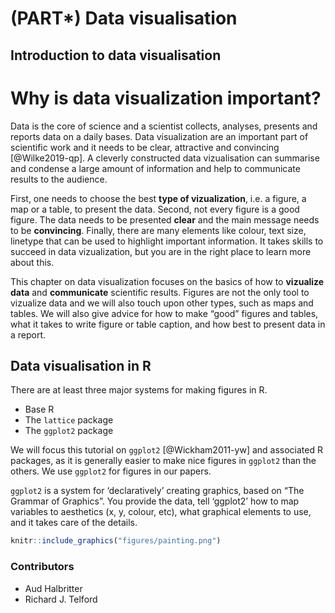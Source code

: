 # (PART\*) Data visualisation

## Introduction to data visualisation

# Why is data visualization important?

Data is the core of science and a scientist collects, analyses, presents and reports data on a daily bases.
Data visualization are an important part of scientific work and it needs to be clear, attractive and convincing [@Wilke2019-qp].
A cleverly constructed data vizualisation can summarise and condense a large amount of information and help to communicate results to the audience.

First, one needs to choose the best **type of vizualization**, i.e. a figure, a map or a table, to present the data.
Second, not every figure is a good figure.
The data needs to be presented **clear** and the main message needs to be **convincing**.
Finally, there are many elements like colour, text size, linetype that can be used to highlight important information.
It takes skills to succeed in data vizualization, but you are in the right place to learn more about this.

This chapter on data visualization focuses on the basics of how to **vizualize data** and **communicate** scientific results.
Figures are not the only tool to vizualize data and we will also touch upon other types, such as maps and tables.
We will also give advice for how to make "good" figures and tables, what it takes to write figure or table caption, and how best to present data in a report.

## Data visualisation in R

There are at least three major systems for making figures in R.

- Base R
- The `lattice` package
- The `ggplot2` package

We will focus this tutorial on `ggplot2` [@Wickham2011-yw] and associated R packages, as it is generally easier to make nice figures in `ggplot2` than the others.
We use `ggplot2` for figures in our papers.

`ggplot2` is a system for 'declaratively' creating graphics, based on "The Grammar of Graphics". 
You provide the data, tell 'ggplot2' how to map variables to aesthetics (x, y, colour, etc), what graphical elements to use, and it takes care of the details.

```r
knitr::include_graphics("figures/painting.png")
```

### Contributors {- .contributors .toc-ignore}

 - Aud Halbritter
 - Richard J. Telford 